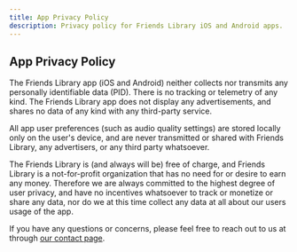 ```yaml
---
title: App Privacy Policy
description: Privacy policy for Friends Library iOS and Android apps.
---
```


## App Privacy Policy

The Friends Library app (iOS and Android) neither collects nor transmits any personally
identifiable data (PID). There is no tracking or telemetry of any kind. The Friends
Library app does not display any advertisements, and shares no data of any kind with any
third-party service.

All app user preferences (such as audio quality settings) are stored locally only on the
user's device, and are never transmitted or shared with Friends Library, any advertisers,
or any third party whatsoever.

The Friends Library is (and always will be) free of charge, and Friends Library is a
not-for-profit organization that has no need for or desire to earn any money. Therefore we
are always committed to the highest degree of user privacy, and have no incentives
whatsoever to track or monetize or share any data, nor do we at this time collect any data
at all about our users usage of the app.

If you have any questions or concerns, please feel free to reach out to us at through
[our contact page](./contact).
